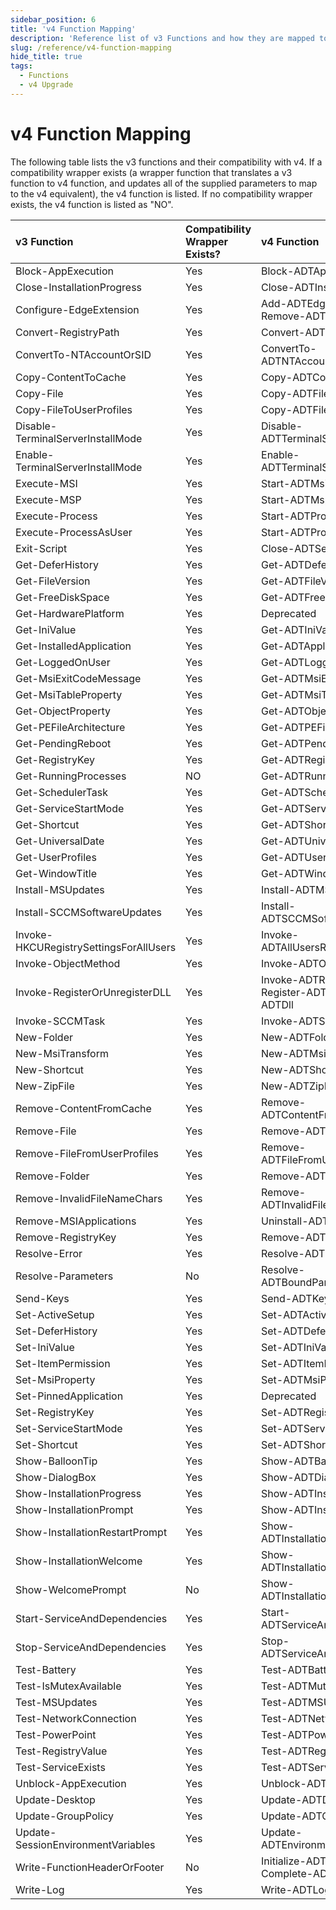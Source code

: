 ```yaml
---
sidebar_position: 6
title: 'v4 Function Mapping'
description: 'Reference list of v3 Functions and how they are mapped to the new v4 functions.'
slug: /reference/v4-function-mapping
hide_title: true
tags:
  - Functions
  - v4 Upgrade
---
```


# v4 Function Mapping

The following table lists the v3 functions and their compatibility with v4. If a compatibility wrapper exists (a wrapper function that translates a v3 function to v4 function, and updates all of the supplied parameters to map to the v4 equivalent), the v4 function is listed. If no compatibility wrapper exists, the v4 function is listed as "NO".

| v3 Function                            | Compatibility Wrapper Exists? | v4 Function                                              |
| :------------------------------------- | :---------------------------- | :------------------------------------------------------- |
| Block-AppExecution                     | Yes                           | Block-ADTAppExecution                                    |
| Close-InstallationProgress             | Yes                           | Close-ADTInstallationProgress                            |
| Configure-EdgeExtension                | Yes                           | Add-ADTEdgeExtension / Remove-ADTEdgeExtension           |
| Convert-RegistryPath                   | Yes                           | Convert-ADTRegistryPath                                  |
| ConvertTo-NTAccountOrSID               | Yes                           | ConvertTo-ADTNTAccountOrSID                              |
| Copy-ContentToCache                    | Yes                           | Copy-ADTContentToCache                                   |
| Copy-File                              | Yes                           | Copy-ADTFile                                             |
| Copy-FileToUserProfiles                | Yes                           | Copy-ADTFileToUserProfiles                               |
| Disable-TerminalServerInstallMode      | Yes                           | Disable-ADTTerminalServerInstallMode                     |
| Enable-TerminalServerInstallMode       | Yes                           | Enable-ADTTerminalServerInstallMode                      |
| Execute-MSI                            | Yes                           | Start-ADTMsiProcess                                      |
| Execute-MSP                            | Yes                           | Start-ADTMspProcess                                      |
| Execute-Process                        | Yes                           | Start-ADTProcess                                         |
| Execute-ProcessAsUser                  | Yes                           | Start-ADTProcessAsUser                                   |
| Exit-Script                            | Yes                           | Close-ADTSession                                         |
| Get-DeferHistory                       | Yes                           | Get-ADTDeferHistory                                      |
| Get-FileVersion                        | Yes                           | Get-ADTFileVersion                                       |
| Get-FreeDiskSpace                      | Yes                           | Get-ADTFreeDiskSpace                                     |
| Get-HardwarePlatform                   | Yes                           | Deprecated                                               |
| Get-IniValue                           | Yes                           | Get-ADTIniValue                                          |
| Get-InstalledApplication               | Yes                           | Get-ADTApplication                                       |
| Get-LoggedOnUser                       | Yes                           | Get-ADTLoggedOnUser                                      |
| Get-MsiExitCodeMessage                 | Yes                           | Get-ADTMsiExitCodeMessage                                |
| Get-MsiTableProperty                   | Yes                           | Get-ADTMsiTableProperty                                  |
| Get-ObjectProperty                     | Yes                           | Get-ADTObjectProperty                                    |
| Get-PEFileArchitecture                 | Yes                           | Get-ADTPEFileArchitecture                                |
| Get-PendingReboot                      | Yes                           | Get-ADTPendingReboot                                     |
| Get-RegistryKey                        | Yes                           | Get-ADTRegistryKey                                       |
| Get-RunningProcesses                   | NO                            | Get-ADTRunningProcesses                                  |
| Get-SchedulerTask                      | Yes                           | Get-ADTSchedulerTask                                     |
| Get-ServiceStartMode                   | Yes                           | Get-ADTServiceStartMode                                  |
| Get-Shortcut                           | Yes                           | Get-ADTShortcut                                          |
| Get-UniversalDate                      | Yes                           | Get-ADTUniversalDate                                     |
| Get-UserProfiles                       | Yes                           | Get-ADTUserProfiles                                      |
| Get-WindowTitle                        | Yes                           | Get-ADTWindowTitle                                       |
| Install-MSUpdates                      | Yes                           | Install-ADTMSUpdates                                     |
| Install-SCCMSoftwareUpdates            | Yes                           | Install-ADTSCCMSoftwareUpdates                           |
| Invoke-HKCURegistrySettingsForAllUsers | Yes                           | Invoke-ADTAllUsersRegistryChange                         |
| Invoke-ObjectMethod                    | Yes                           | Invoke-ADTObjectMethod                                   |
| Invoke-RegisterOrUnregisterDLL         | Yes                           | Invoke-ADTRegSvr32 / Register-ADTDll / Unregister-ADTDll |
| Invoke-SCCMTask                        | Yes                           | Invoke-ADTSCCMTask                                       |
| New-Folder                             | Yes                           | New-ADTFolder                                            |
| New-MsiTransform                       | Yes                           | New-ADTMsiTransform                                      |
| New-Shortcut                           | Yes                           | New-ADTShortcut                                          |
| New-ZipFile                            | Yes                           | New-ADTZipFile                                           |
| Remove-ContentFromCache                | Yes                           | Remove-ADTContentFromCache                               |
| Remove-File                            | Yes                           | Remove-ADTFile                                           |
| Remove-FileFromUserProfiles            | Yes                           | Remove-ADTFileFromUserProfiles                           |
| Remove-Folder                          | Yes                           | Remove-ADTFolder                                         |
| Remove-InvalidFileNameChars            | Yes                           | Remove-ADTInvalidFileNameChars                           |
| Remove-MSIApplications                 | Yes                           | Uninstall-ADTApplication                                 |
| Remove-RegistryKey                     | Yes                           | Remove-ADTRegistryKey                                    |
| Resolve-Error                          | Yes                           | Resolve-ADTErrorRecord                                   |
| Resolve-Parameters                     | No                            | Resolve-ADTBoundParameters                               |
| Send-Keys                              | Yes                           | Send-ADTKeys                                             |
| Set-ActiveSetup                        | Yes                           | Set-ADTActiveSetup                                       |
| Set-DeferHistory                       | Yes                           | Set-ADTDeferHistory                                      |
| Set-IniValue                           | Yes                           | Set-ADTIniValue                                          |
| Set-ItemPermission                     | Yes                           | Set-ADTItemPermission                                    |
| Set-MsiProperty                        | Yes                           | Set-ADTMsiProperty                                       |
| Set-PinnedApplication                  | Yes                           | Deprecated                                               |
| Set-RegistryKey                        | Yes                           | Set-ADTRegistryKey                                       |
| Set-ServiceStartMode                   | Yes                           | Set-ADTServiceStartMode                                  |
| Set-Shortcut                           | Yes                           | Set-ADTShortcut                                          |
| Show-BalloonTip                        | Yes                           | Show-ADTBalloonTip                                       |
| Show-DialogBox                         | Yes                           | Show-ADTDialogBox                                        |
| Show-InstallationProgress              | Yes                           | Show-ADTInstallationProgress                             |
| Show-InstallationPrompt                | Yes                           | Show-ADTInstallationPrompt                               |
| Show-InstallationRestartPrompt         | Yes                           | Show-ADTInstallationRestartPrompt                        |
| Show-InstallationWelcome               | Yes                           | Show-ADTInstallationWelcome                              |
| Show-WelcomePrompt                     | No                            | Show-ADTInstallationWelcome                              |
| Start-ServiceAndDependencies           | Yes                           | Start-ADTServiceAndDependencies                          |
| Stop-ServiceAndDependencies            | Yes                           | Stop-ADTServiceAndDependencies                           |
| Test-Battery                           | Yes                           | Test-ADTBattery                                          |
| Test-IsMutexAvailable                  | Yes                           | Test-ADTMutexAvailability                                |
| Test-MSUpdates                         | Yes                           | Test-ADTMSUpdates                                        |
| Test-NetworkConnection                 | Yes                           | Test-ADTNetworkConnection                                |
| Test-PowerPoint                        | Yes                           | Test-ADTPowerPoint                                       |
| Test-RegistryValue                     | Yes                           | Test-ADTRegistryValue                                    |
| Test-ServiceExists                     | Yes                           | Test-ADTServiceExists                                    |
| Unblock-AppExecution                   | Yes                           | Unblock-ADTAppExecution                                  |
| Update-Desktop                         | Yes                           | Update-ADTDesktop                                        |
| Update-GroupPolicy                     | Yes                           | Update-ADTGroupPolicy                                    |
| Update-SessionEnvironmentVariables     | Yes                           | Update-ADTEnvironmentPsProvider                          |
| Write-FunctionHeaderOrFooter           | No                            | Initialize-ADTFunction / Complete-ADTFunction            |
| Write-Log                              | Yes                           | Write-ADTLogEntry                                        |
